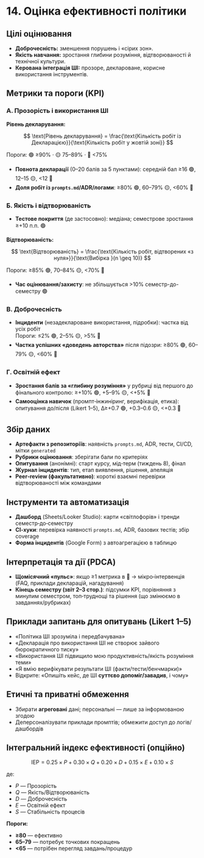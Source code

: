 # 14. Оцінка ефективності політики

## Цілі оцінювання

- **Доброчесність:** зменшення порушень і «сірих зон».
- **Якість навчання:** зростання глибини розуміння, відтворюваності й технічної культури.
- **Керована інтеграція ШІ:** прозоре, деклароване, корисне використання інструментів.

## Метрики та пороги (KPI)

### А. Прозорість і використання ШІ

**Рівень декларування:**

$$
\text{Рівень декларування} = \frac{\text{Кількість робіт із Декларацією}}{\text{Кількість робіт у жовтій зоні}}
$$

Пороги: 🟢 ≥90% · 🟡 75–89% · 🔴 &lt;75%

- **Повнота декларації** (0–20 балів за 5 пунктами): середній бал ≥16 🟢, 12–15 🟡, &lt;12 🔴
- **Доля робіт із `prompts.md`/ADR/логами**: ≥80% 🟢, 60–79% 🟡, &lt;60% 🔴

### Б. Якість і відтворюваність

- **Тестове покриття** (де застосовно): медіана; семестрове зростання ≥+10 п.п. 🟢

**Відтворюваність:**

$$
\text{Відтворюваність} = \frac{\text{Кількість робіт, відтворених «з нуля»}}{\text{Вибірка }(n \geq 10)}
$$

Пороги: ≥85% 🟢, 70–84% 🟡, &lt;70% 🔴

- **Час оцінювання/захисту**: не збільшується >10% семестр-до-семестру 🟢

### В. Доброчесність

- **Інциденти** (незадеклароване використання, підробки): частка від усіх робіт  
  Пороги: ≤2% 🟢, 2–5% 🟡, >5% 🔴
- **Частка успішних «доведень авторства»** після підозри: ≥80% 🟢, 60–79% 🟡, &lt;60% 🔴

### Г. Освітній ефект

- **Зростання балів за «глибину розуміння»** у рубриці від першого до фінального контролю: ≥+10% 🟢, +5–9% 🟡, &lt;+5% 🔴
- **Самооцінка навичок** (промпт‑інжиніринг, верифікація, етика): опитування до/після (Likert 1–5), Δ≥+0.7 🟢, +0.3–0.6 🟡, &lt;+0.3 🔴

## Збір даних

- **Артефакти з репозиторіїв**: наявність `prompts.md`, ADR, тести, CI/CD, мітки `generated`
- **Рубрики оцінювання**: зберігати бали по критеріях
- **Опитування** (анонімні): старт курсу, мід‑терм (тиждень 8), фінал
- **Журнал інцидентів**: тип, етап виявлення, рішення, апеляція
- **Peer‑review (факультативно)**: короткі взаємні перевірки відтворюваності між командами

## Інструменти та автоматизація

- **Дашборд** (Sheets/Looker Studio): карти «світлофорів» і тренди семестр‑до‑семестру
- **CI‑хуки**: перевірка наявності `prompts.md`, ADR, базових тестів; збір coverage
- **Форма інцидентів** (Google Form) з автоагрегацією в таблицю

## Інтерпретація та дії (PDCA)

- **Щомісячний «пульс»**: якщо ≥1 метрика в 🔴 → мікро‑інтервенція (FAQ, приклади декларацій, нагадування)
- **Кінець семестру (звіт 2–3 стор.)**: підсумки KPI, порівняння з минулим семестром, топ‑труднощі та рішення (що змінюємо в завданнях/рубриках)

## Приклади запитань для опитувань (Likert 1–5)

- «Політика ШІ зрозуміла і передбачувана»
- «Декларація про використання ШІ не створює зайвого бюрократичного тиску»
- «Використання ШІ підвищило мою продуктивність/якість розуміння теми»
- «Я вмію верифікувати результати ШІ (факти/тести/бенчмарки)»
- Відкрите: «Опишіть кейс, де ШІ **суттєво допоміг/завадив**, і чому»

## Етичні та приватні обмеження

- Збирати **агреговані** дані; персональні — лише за інформованою згодою
- Деперсоналізувати приклади промптів; обмежити доступ до логів/дашбордів

## Інтегральний індекс ефективності (опційно)

$$
\text{IEP} = 0.25 \times P + 0.30 \times Q + 0.20 \times D + 0.15 \times E + 0.10 \times S
$$

де:
- $P$ — Прозорість
- $Q$ — Якість/Відтворюваність
- $D$ — Доброчесність
- $E$ — Освітній ефект
- $S$ — Стабільність процесів

**Пороги:**
- **≥80** — ефективно
- **65–79** — потребує точкових покращень
- **&lt;65** — потрібен перегляд завдань/процедур